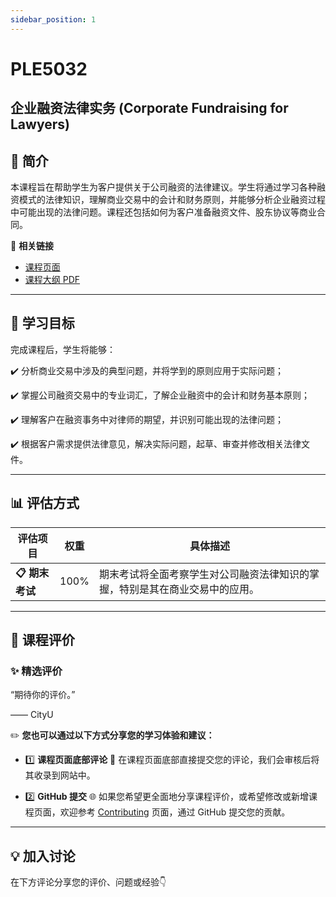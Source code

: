 ```yaml
---
sidebar_position: 1
---
```


# PLE5032
## 企业融资法律实务 (Corporate Fundraising for Lawyers)

## **📘 简介**
本课程旨在帮助学生为客户提供关于公司融资的法律建议。学生将通过学习各种融资模式的法律知识，理解商业交易中的会计和财务原则，并能够分析企业融资过程中可能出现的法律问题。课程还包括如何为客户准备融资文件、股东协议等商业合同。

🔗 **相关链接**
- [课程页面](https://www.cityu.edu.hk/catalogue/pg/202425/course/PLE5032.htm)
- [课程大纲 PDF](https://www.cityu.edu.hk/catalogue/pg/202425/course/PLE5032.pdf)

---

## **🎯 学习目标**

完成课程后，学生将能够：

✔️ 分析商业交易中涉及的典型问题，并将学到的原则应用于实际问题；

✔️ 掌握公司融资交易中的专业词汇，了解企业融资中的会计和财务基本原则；

✔️ 理解客户在融资事务中对律师的期望，并识别可能出现的法律问题；

✔️ 根据客户需求提供法律意见，解决实际问题，起草、审查并修改相关法律文件。

---

## **📊 评估方式**

| **评估项目**          | **权重** | **具体描述**                                                                                       |
|----------------------|---------|---------------------------------------------------------------------------------------------------|
| **📋 期末考试**       | 100%    | 期末考试将全面考察学生对公司融资法律知识的掌握，特别是其在商业交易中的应用。                 |

---

## **💬 课程评价**

### ✨ **精选评价**
<div className={commentStyles.commentBox}>
    <p className={commentStyles.commentText}>
        “期待你的评价。”
    </p>
    <p className={commentStyles.commentAuthor}>—— CityU</p>
</div>

✏️ **您也可以通过以下方式分享您的学习体验和建议：**

- 1️⃣ **课程页面底部评论**
💬 在课程页面底部直接提交您的评论，我们会审核后将其收录到网站中。

- 2️⃣ **GitHub 提交**
🌐 如果您希望更全面地分享课程评价，或希望修改或新增课程页面，欢迎参考 [Contributing](https://penjc.github.io/CityU/contributing) 页面，通过 GitHub 提交您的贡献。

---

## **💡 加入讨论**

在下方评论分享您的评价、问题或经验👇
<Utterances />
